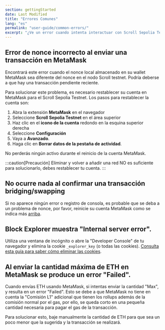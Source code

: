 ```yaml
---
section: gettingStarted
date: Last Modified
title: "Errores Comunes"
lang: "es"
permalink: "user-guide/common-errors/"
excerpt: "¿Ve un error cuando intenta interactuar con Scroll Sepolia Testnet? Aquí hay algunos errores comunes de configuración y cómo solucionarlos rápidamente."
---
```


## Error de nonce incorrecto al enviar una transacción en MetaMask

Encontrará este error cuando el nonce local almacenado en su wallet MetaMask sea diferente del nonce en el nodo Scroll testnet. Podría deberse a que hay una transacción pendiente reciente.

Para solucionar este problema, es necesario restablecer su cuenta en MetaMask para el Scroll Sepolia Testnet. Los pasos para restablecer la cuenta son:

1. Abra la extensión **MetaMask** en el navegador
2. Seleccione **Scroll Sepolia Testnet** en el área superior
3. Haz clic en el **icono de la cuenta** redondo en la esquina superior derecha
4. Seleccione **Configuración**
5. Vaya a **Avanzado**.
6. Haga clic en **Borrar datos de la pestaña de actividad**.

No perderás ningún activo durante el reinicio de la cuenta MetaMask.

:::caution[Precaución]
Eliminar y volver a añadir una red NO es suficiente para solucionarlo, debes restablecer tu cuenta.
:::

## No ocurre nada al confirmar una transacción bridging/swapping

Si no aparece ningún error o registro de consola, es probable que se deba a un problema de nonce, por favor, reinicie su cuenta MetaMask como se indica más [arriba](/es/user-guide/common-errors#error-de-nonce-incorrecto-al-enviar-una-transacción-en-metamask).

## Block Explorer muestra "Internal server error".

Utiliza una ventana de incógnito o abre la "Developer Console" de tu navegador y elimina la cookie `_explorer_key` (o todas las cookies). [Consulta esta guía para saber cómo eliminar las cookies](https://www.contentstack.com/docs/developers/how-to-guides/clear-caches-and-cookies-in-different-browsers/).

## Al enviar la cantidad máxima de ETH en MetaMask se produce un error "Failed".

Cuando envías ETH usando MetaMask, si intentas enviar la cantidad "Max", y resulta en un error "Failed". Esto se debe a que MetaMask no tiene en cuenta la "Comisión L1" adicional que tienen los rollups además de la comisión normal por el gas, por ello, se queda corto en una pequeña cantidad necesaria para pagar el gas de la transacción.

Para solucionar esto, baje manualmente la cantidad de ETH para que sea un poco menor que la sugerida y la transacción se realizará.
